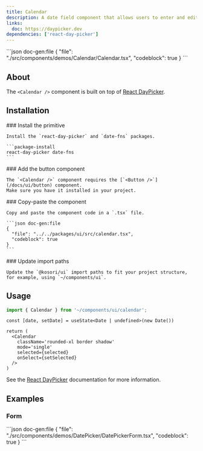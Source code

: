 ```yaml
---
title: Calendar
description: A date field component that allows users to enter and edit date.
links:
  doc: https://daypicker.dev
dependencies: ['react-day-picker']
---
```


<ComponentPreview name='calendar'>
```json doc-gen:file
{
  "file": "./src/components/demos/Calendar/Calendar.tsx",
  "codeblock": true
}
```
</ComponentPreview>

## About

The `<Calendar />` component is built on top of [React DayPicker](https://daypicker.dev).

## Installation

<Steps>

  <Step>
    ### Install the primitive
    
    Install the `react-day-picker` and `date-fns` packages.

    ```package-install
    react-day-picker date-fns
    ```

  </Step>

  <Step>
    ### Add the button component
    
    The `<Calendar />` component requires the [`<Button />`](/docs/ui/button) component.
    Make sure you have it installed in your project.

  </Step>

  <Step>
    ### Copy-paste the component
    
    Copy and paste the component code in a `.tsx` file.

    ```json doc-gen:file
    {
      "file": "../../packages/ui/src/calendar.tsx",
      "codeblock": true
    }
    ```

  </Step>

  <Step>
    ### Update import paths

    Update the `@kosori/ui` import paths to fit your project structure, for example, using `~/components/ui`.

  </Step>

</Steps>

## Usage

```ts
import { Calendar } from '~/components/ui/calendar';
```

```tsx
const [date, setDate] = useState<Date | undefined>(new Date())

return (
  <Calendar
    className='rounded-xl border shadow'
    mode='single'
    selected={selected}
    onSelect={setSelected}
  />
)
```

See the [React DayPicker](https://daypicker.dev) documentation for more information.

## Examples

### Form

<ComponentPreview name='date-picker-form'>
```json doc-gen:file
{
  "file": "./src/components/demos/DatePicker/DatePickerForm.tsx",
  "codeblock": true
}
```
</ComponentPreview>
